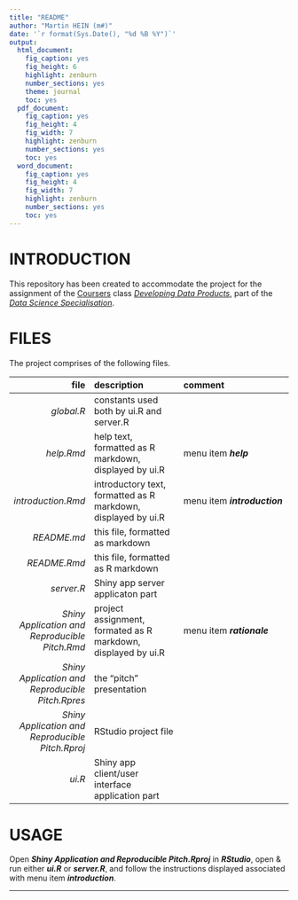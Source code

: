 ```yaml
---
title: "README"
author: "Martin HEIN (m#)"
date: '`r format(Sys.Date(), "%d %B %Y")`'
output:
  html_document:
    fig_caption: yes
    fig_height: 6
    highlight: zenburn
    number_sections: yes
    theme: journal
    toc: yes
  pdf_document:
    fig_caption: yes
    fig_height: 4
    fig_width: 7
    highlight: zenburn
    number_sections: yes
    toc: yes
  word_document:
    fig_caption: yes
    fig_height: 4
    fig_width: 7
    highlight: zenburn
    number_sections: yes
    toc: yes
---
```

# INTRODUCTION
This repository has been created to accommodate the project for the assignment of the [Coursers][coursera] class _[Developing Data Products][ddp]_, part of the _[Data Science Specialisation][dss]_.

# FILES
The project comprises of the following files.

| file | description | comment |
| -----: | :------- | :--------- |
| _global.R_ | constants used both by ui.R and server.R | |
| _help.Rmd_ | help text, formatted as R markdown, displayed by ui.R | menu item _**help**_ |
| _introduction.Rmd_ | introductory text, formatted as R markdown, displayed by ui.R | menu item _**introduction**_ |
| _README.md_ | this file, formatted as markdown | |
| _README.Rmd_ | this file, formatted as R markdown | |
| _server.R_ | Shiny app server applicaton part | |
| _Shiny Application and Reproducible Pitch.Rmd_ | project assignment, formated as R markdown, displayed by ui.R | menu item _**rationale**_ |
| _Shiny Application and Reproducible Pitch.Rpres_ | the "pitch" presentation | |
| _Shiny Application and Reproducible Pitch.Rproj_ | RStudio project file | |
| _ui.R_ | Shiny app client/user interface application part | |

# USAGE
Open _**Shiny Application and Reproducible Pitch.Rproj**_ in _**RStudio**_, open & run either _**ui.R**_ or _**server.R**_, and follow the instructions displayed associated with menu item _**introduction**_.

-----
[coursera]: <https://www.coursera.org>
[ddp]: <https://www.coursera.org/learn/data-products/home/welcome>
[dss]: <https://www.coursera.org/specializations/jhu-data-science>